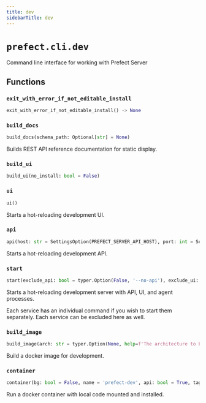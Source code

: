 ```yaml
---
title: dev
sidebarTitle: dev
---
```


# `prefect.cli.dev`



Command line interface for working with Prefect Server


## Functions

### `exit_with_error_if_not_editable_install` <sup><a href="https://github.com/prefecthq/prefect/blob/main/src/prefect/cli/dev.py#L43" target="_blank"><Icon icon="github" style="width: 14px; height: 14px;" /></a></sup>

```python
exit_with_error_if_not_editable_install() -> None
```

### `build_docs` <sup><a href="https://github.com/prefecthq/prefect/blob/main/src/prefect/cli/dev.py#L57" target="_blank"><Icon icon="github" style="width: 14px; height: 14px;" /></a></sup>

```python
build_docs(schema_path: Optional[str] = None)
```


Builds REST API reference documentation for static display.


### `build_ui` <sup><a href="https://github.com/prefecthq/prefect/blob/main/src/prefect/cli/dev.py#L86" target="_blank"><Icon icon="github" style="width: 14px; height: 14px;" /></a></sup>

```python
build_ui(no_install: bool = False)
```

### `ui` <sup><a href="https://github.com/prefecthq/prefect/blob/main/src/prefect/cli/dev.py#L118" target="_blank"><Icon icon="github" style="width: 14px; height: 14px;" /></a></sup>

```python
ui()
```


Starts a hot-reloading development UI.


### `api` <sup><a href="https://github.com/prefecthq/prefect/blob/main/src/prefect/cli/dev.py#L132" target="_blank"><Icon icon="github" style="width: 14px; height: 14px;" /></a></sup>

```python
api(host: str = SettingsOption(PREFECT_SERVER_API_HOST), port: int = SettingsOption(PREFECT_SERVER_API_PORT), log_level: str = 'DEBUG', services: bool = True)
```


Starts a hot-reloading development API.


### `start` <sup><a href="https://github.com/prefecthq/prefect/blob/main/src/prefect/cli/dev.py#L200" target="_blank"><Icon icon="github" style="width: 14px; height: 14px;" /></a></sup>

```python
start(exclude_api: bool = typer.Option(False, '--no-api'), exclude_ui: bool = typer.Option(False, '--no-ui'))
```


Starts a hot-reloading development server with API, UI, and agent processes.

Each service has an individual command if you wish to start them separately.
Each service can be excluded here as well.


### `build_image` <sup><a href="https://github.com/prefecthq/prefect/blob/main/src/prefect/cli/dev.py#L227" target="_blank"><Icon icon="github" style="width: 14px; height: 14px;" /></a></sup>

```python
build_image(arch: str = typer.Option(None, help=f'The architecture to build the container for. Defaults to the architecture of the host Python. [default: {platform.machine()}]'), python_version: str = typer.Option(None, help=f'The Python version to build the container for. Defaults to the version of the host Python. [default: {python_version_minor()}]'), flavor: str = typer.Option(None, help="An alternative flavor to build, for example 'conda'. Defaults to the standard Python base image"), dry_run: bool = False)
```


Build a docker image for development.


### `container` <sup><a href="https://github.com/prefecthq/prefect/blob/main/src/prefect/cli/dev.py#L296" target="_blank"><Icon icon="github" style="width: 14px; height: 14px;" /></a></sup>

```python
container(bg: bool = False, name = 'prefect-dev', api: bool = True, tag: Optional[str] = None)
```


Run a docker container with local code mounted and installed.

